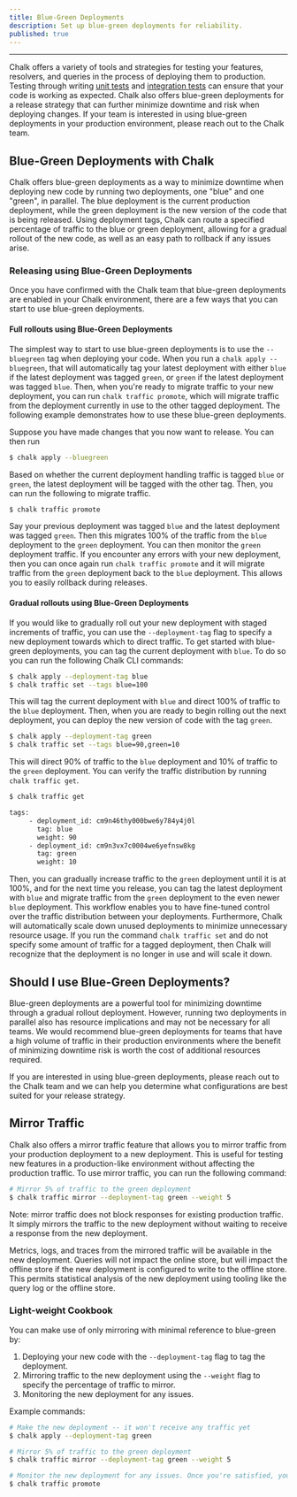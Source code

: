 ```yaml
---
title: Blue-Green Deployments
description: Set up blue-green deployments for reliability.
published: true
---
```


---

Chalk offers a variety of tools and strategies for testing your features, resolvers, and
queries in the process of deploying them to production. Testing through writing [unit tests](/docs/unit-tests)
and [integration tests](/docs/integration-tests) can ensure that your code is working as expected.
Chalk also offers blue-green deployments for a release strategy that can further minimize downtime
and risk when deploying changes. If your team is interested in using blue-green deployments in your
production environment, please reach out to the Chalk team.

## Blue-Green Deployments with Chalk

Chalk offers blue-green deployments as a way to minimize downtime when deploying new code by
running two deployments, one "blue" and one "green", in parallel. The blue deployment is the current
production deployment, while the green deployment is the new version of the code that is being
released. Using deployment tags, Chalk can route a specified percentage of traffic to the blue
or green deployment, allowing for a gradual rollout of the new code, as well as an easy path to
rollback if any issues arise.

### Releasing using Blue-Green Deployments

Once you have confirmed with the Chalk team that blue-green deployments are enabled in your Chalk environment,
there are a few ways that you can start to use blue-green deployments.

#### Full rollouts using Blue-Green Deployments

The simplest way to start to use blue-green deployments is to use the `--bluegreen` tag when deploying your code.
When you run a `chalk apply --bluegreen`, that will automatically tag your latest deployment with either `blue`
if the latest deployment was tagged `green`, or `green` if the latest deployment was tagged `blue`. Then, when you're
ready to migrate traffic to your new deployment, you can run `chalk traffic promote`, which will migrate traffic from
the deployment currently in use to the other tagged deployment. The following example demonstrates how to use
these blue-green deployments.

Suppose you have made changes that you now want to release. You can then run

```bash
$ chalk apply --bluegreen
```

Based on whether the current deployment handling traffic is tagged `blue` or `green`, the latest deployment
will be tagged with the other tag. Then, you can run the following to migrate traffic.

```bash
$ chalk traffic promote
```

Say your previous deployment was tagged `blue` and the latest deployment was tagged `green`. Then this migrates 100%
of the traffic from the `blue` deployment to the `green` deployment. You can then monitor the `green` deployment
traffic. If you encounter any errors with your new deployment, then you can once again run `chalk traffic promote` and
it will migrate traffic from the `green` deployment back to the `blue` deployment. This allows you to easily rollback
during releases.

#### Gradual rollouts using Blue-Green Deployments

If you would like to gradually roll out your new deployment with staged increments of traffic, you can
use the `--deployment-tag` flag to specify a new deployment towards which to direct traffic.
To get started with blue-green deployments, you can tag the current deployment with `blue`. To do so you can
run the following Chalk CLI commands:

```bash
$ chalk apply --deployment-tag blue
$ chalk traffic set --tags blue=100
```

This will tag the current deployment with `blue` and direct 100% of traffic to the `blue` deployment. Then, when you
are ready to begin rolling out the next deployment, you can deploy the new version of code with the tag `green`.

```bash
$ chalk apply --deployment-tag green
$ chalk traffic set --tags blue=90,green=10
```

This will direct 90% of traffic to the `blue` deployment and 10% of traffic to the `green` deployment. You can
verify the traffic distribution by running `chalk traffic get`.

```bash
$ chalk traffic get

tags:
     - deployment_id: cm9n46thy000bwe6y784y4j0l
       tag: blue
       weight: 90
     - deployment_id: cm9n3vx7c0004we6yefnsw8kg
       tag: green
       weight: 10
```

Then, you can gradually increase traffic to the `green` deployment until it is at 100%, and for the next time
you release, you can tag the latest deployment with `blue` and migrate traffic from the `green` deployment to the
even newer `blue` deployment. This workflow enables you to have fine-tuned control over the traffic distribution
between your deployments. Furthermore, Chalk will automatically scale down unused deployments to minimize unnecessary
resource usage. If you run the command `chalk traffic set` and do not specify some amount of traffic for a
tagged deployment, then Chalk will recognize that the deployment is no longer in use and will scale it down.

## Should I use Blue-Green Deployments?

Blue-green deployments are a powerful tool for minimizing downtime through a gradual rollout deployment. However,
running two deployments in parallel also has resource implications and may not be necessary for all teams. We
would recommend blue-green deployments for teams that have a high volume of traffic in their production environments
where the benefit of minimizing downtime risk is worth the cost of additional resources required.

If you are interested in using blue-green deployments, please reach out to the Chalk team and we can help you
determine what configurations are best suited for your release strategy. 


## Mirror Traffic

Chalk also offers a mirror traffic feature that allows you to mirror traffic from your production deployment to a
new deployment. This is useful for testing new features in a production-like environment without affecting the
production traffic. To use mirror traffic, you can run the following command:

```bash
# Mirror 5% of traffic to the green deployment
$ chalk traffic mirror --deployment-tag green --weight 5
```

Note: mirror traffic does not block responses for existing production traffic. It simply mirrors the traffic to the
new deployment without waiting to receive a response from the new deployment.

Metrics, logs, and traces from the mirrored traffic will be available in the new deployment. Queries will not
impact the online store, but will impact the offline store if the new deployment is configured to write to
the offline store. This permits statistical analysis of the new deployment using tooling like the query log
or the offline store.


### Light-weight Cookbook

You can make use of only mirroring with minimal reference to blue-green by:

1. Deploying your new code with the `--deployment-tag` flag to tag the deployment.
2. Mirroring traffic to the new deployment using the `--weight` flag to specify the percentage of traffic to mirror.
3. Monitoring the new deployment for any issues.

Example commands:

```bash
# Make the new deployment -- it won't receive any traffic yet
$ chalk apply --deployment-tag green

# Mirror 5% of traffic to the green deployment
$ chalk traffic mirror --deployment-tag green --weight 5

# Monitor the new deployment for any issues. Once you're satisfied, you can promote it to production with:
$ chalk traffic promote
```

